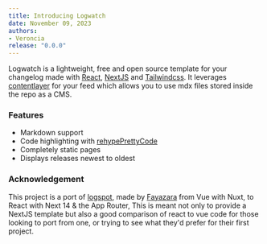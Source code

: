 ```yaml
---
title: Introducing Logwatch
date: November 09, 2023
authors:
- Veroncia
release: "0.0.0"
---
```


Logwatch is a lightweight, free and open source template for your changelog made with [React](https://react.dev),
[NextJS](https://nextjs.org) and [Tailwindcss](https://tailwindcss.com). It leverages [contentlayer](https://www.npmjs.com/package/contentlayer)
for your feed which allows you to use mdx files stored inside the repo as a CMS.

### Features

- Markdown support
- Code highlighting with [rehypePrettyCode](https://www.npmjs.com/package/rehype-pretty-code)
- Completely static pages
- Displays releases newest to oldest

### Acknowledgement

This project is a port of [logspot](https://logspot.vercel.app/), made by [Fayazara](https://github.com/fayazara) from
Vue with Nuxt, to React with Next 14 & the App Router, This is meant not only to provide a NextJS template but also a
good comparison of react to vue code for those looking to port from one, or trying to see what they'd prefer for their
first project.